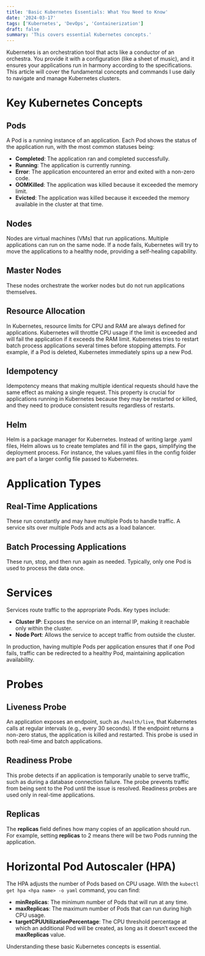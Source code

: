 ```yaml
---
title: 'Basic Kubernetes Essentials: What You Need to Know'
date: '2024-03-17'
tags: ['Kubernetes', 'DevOps', 'Containerization']
draft: false
summary: 'This covers essential Kubernetes concepts.'
---
```


<TableOfContentInline tableOfContentItems={props.toc} />

Kubernetes is an orchestration tool that acts like a conductor of an orchestra. You provide it with a configuration (like a sheet of music), and it ensures your applications run in harmony according to the specifications. This article will cover the fundamental concepts and commands I use daily to navigate and manage Kubernetes clusters.

# Key Kubernetes Concepts

## Pods

A Pod is a running instance of an application. Each Pod shows the status of the application run, with the most common statuses being:

- **Completed**: The application ran and completed successfully.
- **Running**: The application is currently running.
- **Error**: The application encountered an error and exited with a non-zero code.
- **OOMKilled**: The application was killed because it exceeded the memory limit.
- **Evicted**: The application was killed because it exceeded the memory available in the cluster at that time.

## Nodes

Nodes are virtual machines (VMs) that run applications. Multiple applications can run on the same node. If a node fails, Kubernetes will try to move the applications to a healthy node, providing a self-healing capability.

## Master Nodes

These nodes orchestrate the worker nodes but do not run applications themselves.

## Resource Allocation

In Kubernetes, resource limits for CPU and RAM are always defined for applications. Kubernetes will throttle CPU usage if the limit is exceeded and will fail the application if it exceeds the RAM limit. Kubernetes tries to restart batch process applications several times before stopping attempts. For example, if a Pod is deleted, Kubernetes immediately spins up a new Pod.

## Idempotency

Idempotency means that making multiple identical requests should have the same effect as making a single request. This property is crucial for applications running in Kubernetes because they may be restarted or killed, and they need to produce consistent results regardless of restarts.

## Helm

Helm is a package manager for Kubernetes. Instead of writing large .yaml files, Helm allows us to create templates and fill in the gaps, simplifying the deployment process. For instance, the values.yaml files in the config folder are part of a larger config file passed to Kubernetes.

# Application Types

## Real-Time Applications

These run constantly and may have multiple Pods to handle traffic. A service sits over multiple Pods and acts as a load balancer.

## Batch Processing Applications

These run, stop, and then run again as needed. Typically, only one Pod is used to process the data once.

# Services

Services route traffic to the appropriate Pods. Key types include:

- **Cluster IP**: Exposes the service on an internal IP, making it reachable only within the cluster.
- **Node Port**: Allows the service to accept traffic from outside the cluster.

In production, having multiple Pods per application ensures that if one Pod fails, traffic can be redirected to a healthy Pod, maintaining application availability.

# Probes

## Liveness Probe

An application exposes an endpoint, such as `/health/live`, that Kubernetes calls at regular intervals (e.g., every 30 seconds). If the endpoint returns a non-zero status, the application is killed and restarted. This probe is used in both real-time and batch applications.

## Readiness Probe

This probe detects if an application is temporarily unable to serve traffic, such as during a database connection failure. The probe prevents traffic from being sent to the Pod until the issue is resolved. Readiness probes are used only in real-time applications.

## Replicas

The **replicas** field defines how many copies of an application should run. For example, setting **replicas** to 2 means there will be two Pods running the application.

# Horizontal Pod Autoscaler (HPA)

The HPA adjusts the number of Pods based on CPU usage. With the `kubectl get hpa <hpa name> -o yaml` command, you can find:

- **minReplicas**: The minimum number of Pods that will run at any time.
- **maxReplicas**: The maximum number of Pods that can run during high CPU usage.
- **targetCPUUtilizationPercentage**: The CPU threshold percentage at which an additional Pod will be created, as long as it doesn’t exceed the **maxReplicas** value.

Understanding these basic Kubernetes concepts is essential.
